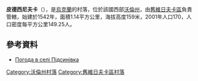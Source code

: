 {{coord|51|28|30|N|24|44|55|E|scale:30000|display=title}}

'''皮德西尼夫卡'''（{{lang-uk|Підсинівка}}），是[[烏克蘭|烏克蘭]]的村落，位於該國西部[[沃倫州|沃倫州]]，由[[舊維日夫卡區|舊維日夫卡區]]負責管轄，始建於1542年，面積1.14平方公里，海拔高度159米，2001年人口170，人口密度每平方公里149.25人。

==參考資料==
* [http://weather.in.ua/ua/volynskaja/20652 Погода в селі Підсинівка] {{Wayback|url=http://weather.in.ua/ua/volynskaja/20652 |date=20160305110219 }}

[[Category:沃倫州村落|Category:沃倫州村落]]
[[Category:舊維日夫卡區村落|Category:舊維日夫卡區村落]]


{{Volyn-geo-stub}}